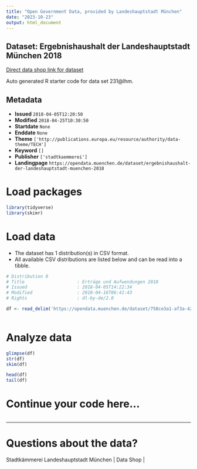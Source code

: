 ```yaml
---
title: "Open Government Data, provided by Landeshauptstadt München"
date: "2023-10-23"
output: html_document
---
```


## Dataset: Ergebnishaushalt der Landeshauptstadt München 2018

[Direct data shop link for dataset](https://opendata.muenchen.de/dataset/ergebnishaushalt-der-landeshauptstadt-muenchen-2018)

Auto generated R starter code for data set 231@lhm.

## Metadata

- **Issued** `2018-04-05T12:20:50`
- **Modified** `2018-04-25T10:30:50`
- **Startdate** `None`
- **Enddate** `None`
- **Theme** `['http://publications.europa.eu/resource/authority/data-theme/TECH']`
- **Keyword** `[]`
- **Publisher** `['stadtkaemmerei']`
- **Landingpage** `https://opendata.muenchen.de/dataset/ergebnishaushalt-der-landeshauptstadt-muenchen-2018`


# Load packages

```r

library(tidyverse)
library(skimr)

```

# Load data

-   The dataset has 1 distribution(s) in CSV format.
-   All available CSV distributions are listed below and can be read into a tibble.

```r

# Distribution 0
# Title                    : Erträge und Aufwendungen 2018
# Issued                   : 2018-04-05T14:22:34
# Modified                 : 2018-04-16T06:41:43
# Rights                   : dl-by-de/2.0

df <- read_delim('https://opendata.muenchen.de/dataset/758ce3a1-af3a-42b7-85bb-3706b149a280/resource/f7677905-4dcb-4c7f-bffa-223def960082/download/180404lhmertragaufwand2018.csv')



```

# Analyze data

```r

glimpse(df)
str(df)
skim(df)

head(df)
tail(df)

```

# Continue your code here...

```r

```

------------------------------------------------------------------------

# Questions about the data?

Stadtkämmerei Landeshauptstadt München | Data Shop | 
